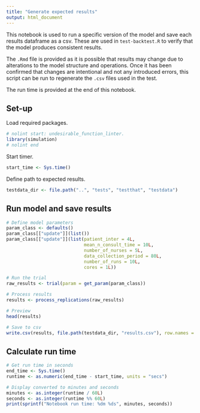 ```yaml
---
title: "Generate expected results"
output: html_document
---
```


This notebook is used to run a specific version of the model and save each results dataframe as a csv. These are used in `test-backtest.R` to verify that the model produces consistent results.

The `.Rmd` file is provided as it is possible that results may change due to alterations to the model structure and operations. Once it has been confirmed that changes are intentional and not any introduced errors, this script can be run to regenerate the `.csv` files used in the test.

The run time is provided at the end of this notebook.

## Set-up

Load required packages.

```r
# nolint start: undesirable_function_linter.
library(simulation)
# nolint end
```

Start timer.

```r
start_time <- Sys.time()
```

Define path to expected results.

```r
testdata_dir <- file.path("..", "tests", "testthat", "testdata")
```

## Run model and save results

```r
# Define model parameters
param_class <- defaults()
param_class[["update"]](list())
param_class[["update"]](list(patient_inter = 4L,
                             mean_n_consult_time = 10L,
                             number_of_nurses = 5L,
                             data_collection_period = 80L,
                             number_of_runs = 10L,
                             cores = 1L))

# Run the trial
raw_results <- trial(param = get_param(param_class))
```

```r
# Process results
results <- process_replications(raw_results)

# Preview
head(results)

# Save to csv
write.csv(results, file.path(testdata_dir, "results.csv"), row.names = FALSE)
```

## Calculate run time

```r
# Get run time in seconds
end_time <- Sys.time()
runtime <- as.numeric(end_time - start_time, units = "secs")

# Display converted to minutes and seconds
minutes <- as.integer(runtime / 60L)
seconds <- as.integer(runtime %% 60L)
print(sprintf("Notebook run time: %dm %ds", minutes, seconds))
```
